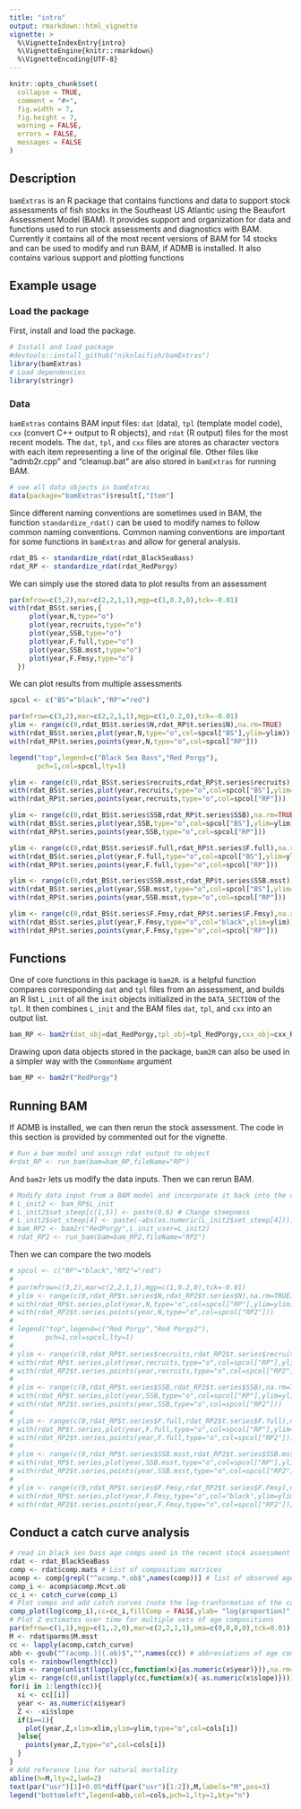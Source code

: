 ```yaml
---
title: "intro"
output: rmarkdown::html_vignette
vignette: >
  %\VignetteIndexEntry{intro}
  %\VignetteEngine{knitr::rmarkdown}
  %\VignetteEncoding{UTF-8}
---
```



```r
knitr::opts_chunk$set(
  collapse = TRUE,
  comment = "#>",
  fig.width = 7,
  fig.height = 7,
  warning = FALSE,
  errors = FALSE,
  messages = FALSE
)
```

## Description

`bamExtras` is an R package that contains functions and data to support
stock assessments of fish stocks in the Southeast US Atlantic using the Beaufort
Assessment Model (BAM). It provides support and organization for data and functions used to run stock assessments and diagnostics with BAM. Currently it contains all of the most recent versions of BAM for 14 stocks and can be used to modify and run BAM, if ADMB is installed. It also contains various support and plotting functions


## Example usage

### Load the package

First, install and load the package. 

```r
# Install and load package
#devtools::install_github("nikolaifish/bamExtras")
library(bamExtras)
# Load dependencies
library(stringr)
```

### Data
`bamExtras` contains BAM input files: `dat` (data), `tpl` (template model code), `cxx` (convert C++ output to R objects), and `rdat` (R output) files for the most recent models. The `dat`, `tpl`, and `cxx` files are stores as character vectors with each item representing a line of the original file. Other files like "admb2r.cpp" and "cleanup.bat" are also stored in `bamExtras` for running BAM.

```r
# see all data objects in bamExtras
data(package="bamExtras")$result[,"Item"]
```

Since different naming conventions are sometimes used in BAM, the function `standardize_rdat()` can be used to modify names to follow common naming conventions. Common naming conventions are important for some functions in `bamExtras` and allow for general analysis.

```r
rdat_BS <- standardize_rdat(rdat_BlackSeaBass)
rdat_RP <- standardize_rdat(rdat_RedPorgy)
```

We can simply use the stored data to plot results from an assessment

```r
par(mfrow=c(3,2),mar=c(2,2,1,1),mgp=c(1,0.2,0),tck=-0.01)
with(rdat_BS$t.series,{
     plot(year,N,type="o")
     plot(year,recruits,type="o")  
     plot(year,SSB,type="o")
     plot(year,F.full,type="o")
     plot(year,SSB.msst,type="o")
     plot(year,F.Fmsy,type="o")
  })
```

We can plot results from multiple assessments

```r
spcol <- c("BS"="black","RP"="red")

par(mfrow=c(3,2),mar=c(2,2,1,1),mgp=c(1,0.2,0),tck=-0.01)
ylim <- range(c(0,rdat_BS$t.series$N,rdat_RP$t.series$N),na.rm=TRUE)
with(rdat_BS$t.series,plot(year,N,type="o",col=spcol["BS"],ylim=ylim))
with(rdat_RP$t.series,points(year,N,type="o",col=spcol["RP"]))

legend("top",legend=c("Black Sea Bass","Red Porgy"),
       pch=1,col=spcol,lty=1)

ylim <- range(c(0,rdat_BS$t.series$recruits,rdat_RP$t.series$recruits),na.rm=TRUE)
with(rdat_BS$t.series,plot(year,recruits,type="o",col=spcol["BS"],ylim=ylim))
with(rdat_RP$t.series,points(year,recruits,type="o",col=spcol["RP"]))

ylim <- range(c(0,rdat_BS$t.series$SSB,rdat_RP$t.series$SSB),na.rm=TRUE)
with(rdat_BS$t.series,plot(year,SSB,type="o",col=spcol["BS"],ylim=ylim))
with(rdat_RP$t.series,points(year,SSB,type="o",col=spcol["RP"]))

ylim <- range(c(0,rdat_BS$t.series$F.full,rdat_RP$t.series$F.full),na.rm=TRUE)
with(rdat_BS$t.series,plot(year,F.full,type="o",col=spcol["BS"],ylim=ylim))
with(rdat_RP$t.series,points(year,F.full,type="o",col=spcol["RP"]))

ylim <- range(c(0,rdat_BS$t.series$SSB.msst,rdat_RP$t.series$SSB.msst),na.rm=TRUE)
with(rdat_BS$t.series,plot(year,SSB.msst,type="o",col=spcol["BS"],ylim=ylim))
with(rdat_RP$t.series,points(year,SSB.msst,type="o",col=spcol["RP"]))

ylim <- range(c(0,rdat_BS$t.series$F.Fmsy,rdat_RP$t.series$F.Fmsy),na.rm=TRUE)
with(rdat_BS$t.series,plot(year,F.Fmsy,type="o",col="black",ylim=ylim))
with(rdat_RP$t.series,points(year,F.Fmsy,type="o",col=spcol["RP"]))
```

## Functions

One of core functions in this package is `bam2R`. is a helpful function compares corresponding `dat` and `tpl` files from an assessment, and builds an R list `L_init` of all the `init` objects initialized in the `DATA_SECTION` of the `tpl`. It then combines `L_init` and the BAM files `dat`, `tpl`, and `cxx` into an output list.

```r
bam_RP <- bam2r(dat_obj=dat_RedPorgy,tpl_obj=tpl_RedPorgy,cxx_obj=cxx_RedPorgy)
```

Drawing upon data objects stored in the package, `bam2R` can also be used in a simpler way with the `CommonName` argument

```r
bam_RP <- bam2r("RedPorgy")
```

## Running BAM
If ADMB is installed, we can then rerun the stock assessment. The code in this section is provided by commented out for the vignette.

```r
# Run a bam model and assign rdat output to object
#rdat_RP <- run_bam(bam=bam_RP,fileName="RP")
```

And `bam2r` lets us modify the data inputs. Then we can rerun BAM.


```r
# Modify data input from a BAM model and incorporate it back into the dat file object
# L_init2 <- bam_RP$L_init
# L_init2$set_steep[c(1,5)] <- paste(0.6) # Change steepness
# L_init2$set_steep[4] <- paste(-abs(as.numeric(L_init2$set_steep[4]))) # Fix steepness
# bam_RP2 <- bam2r("RedPorgy",L_init_user=L_init2)
# rdat_RP2 <- run_bam(bam=bam_RP2,fileName="RP2")
```

Then we can compare the two models

```r
# spcol <- c("RP"="black","RP2"="red")
# 
# par(mfrow=c(3,2),mar=c(2,2,1,1),mgp=c(1,0.2,0),tck=-0.01)
# ylim <- range(c(0,rdat_RP$t.series$N,rdat_RP2$t.series$N),na.rm=TRUE)
# with(rdat_RP$t.series,plot(year,N,type="o",col=spcol["RP"],ylim=ylim))
# with(rdat_RP2$t.series,points(year,N,type="o",col=spcol["RP2"]))
# 
# legend("top",legend=c("Red Porgy","Red Porgy2"),
#        pch=1,col=spcol,lty=1)
# 
# ylim <- range(c(0,rdat_RP$t.series$recruits,rdat_RP2$t.series$recruits),na.rm=TRUE)
# with(rdat_RP$t.series,plot(year,recruits,type="o",col=spcol["RP"],ylim=ylim))
# with(rdat_RP2$t.series,points(year,recruits,type="o",col=spcol["RP2"]))
# 
# ylim <- range(c(0,rdat_RP$t.series$SSB,rdat_RP2$t.series$SSB),na.rm=TRUE)
# with(rdat_RP$t.series,plot(year,SSB,type="o",col=spcol["RP"],ylim=ylim))
# with(rdat_RP2$t.series,points(year,SSB,type="o",col=spcol["RP2"]))
# 
# ylim <- range(c(0,rdat_RP$t.series$F.full,rdat_RP2$t.series$F.full),na.rm=TRUE)
# with(rdat_RP$t.series,plot(year,F.full,type="o",col=spcol["RP"],ylim=ylim))
# with(rdat_RP2$t.series,points(year,F.full,type="o",col=spcol["RP2"]))
# 
# ylim <- range(c(0,rdat_RP$t.series$SSB.msst,rdat_RP2$t.series$SSB.msst),na.rm=TRUE)
# with(rdat_RP$t.series,plot(year,SSB.msst,type="o",col=spcol["RP"],ylim=ylim))
# with(rdat_RP2$t.series,points(year,SSB.msst,type="o",col=spcol["RP2"]))
# 
# ylim <- range(c(0,rdat_RP$t.series$F.Fmsy,rdat_RP2$t.series$F.Fmsy),na.rm=TRUE)
# with(rdat_RP$t.series,plot(year,F.Fmsy,type="o",col="black",ylim=ylim))
# with(rdat_RP2$t.series,points(year,F.Fmsy,type="o",col=spcol["RP2"]))
```


## Conduct a catch curve analysis

```r
# read in black ses bass age comps used in the recent stock assessment
rdat <- rdat_BlackSeaBass
comp <- rdat$comp.mats # List of composition matrices
acomp <- comp[grepl("^acomp.*.ob$",names(comp))] # list of observed age composition matrices
comp_i <- acomp$acomp.Mcvt.ob
cc_i <- catch_curve(comp_i)
# Plot comps and add catch curves (note the log-tranformation of the composition data)
comp_plot(log(comp_i),cc=cc_i,fillComp = FALSE,ylab= "log(proportion)",xlab="age",title="black sea bass commercial handline catch curves")
# Plot Z estimates over time for multiple sets of age compositions
par(mfrow=c(1,1),mgp=c(1,.2,0),mar=c(2,2,1,1),oma=c(0,0,0,0),tck=0.01)
M <- rdat$parms$M.msst
cc <- lapply(acomp,catch_curve)
abb <- gsub("^(acomp.)|(.ob)$","",names(cc)) # abbreviations of age composition fleets
cols <- rainbow(length(cc))
xlim <- range(unlist(lapply(cc,function(x){as.numeric(x$year)})),na.rm=TRUE)
ylim <- range(c(0,unlist(lapply(cc,function(x){-as.numeric(x$slope)}))),na.rm=TRUE)
for(i in 1:length(cc)){
  xi <- cc[[i]]
  year <- as.numeric(xi$year)
  Z <- -xi$slope
  if(i==1){
    plot(year,Z,xlim=xlim,ylim=ylim,type="o",col=cols[i])
  }else{
    points(year,Z,type="o",col=cols[i])
  }
}
# Add reference line for natural mortality
abline(h=M,lty=2,lwd=2)
text(par("usr")[1]+0.05*diff(par("usr")[1:2]),M,labels="M",pos=3)
legend("bottomleft",legend=abb,col=cols,pch=1,lty=1,bty="n")
```
